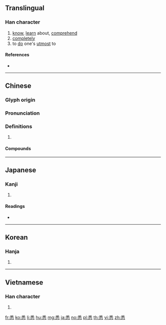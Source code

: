 ==Translingual==

===Han character===
{{Han char|rn=61|rad=心|as=07|sn=11|four=20339|canj=HDP|ids=⿱釆心}}

# [[know]], [[learn]] about, [[comprehend]]
# [[completely]]
# to [[do]] one's [[utmost]] to

====References====
* {{Han ref|kx=0386.320|dkj=10635|dj=0719.050|hdz=42301.070|uh=6089|ud=24713|bh=B178|bd=45432}}

----

==Chinese==
{{zh-forms}}

===Glyph origin===
{{Han etym}}

===Pronunciation===
{{zh-pron
|m=xī
|c=sik1
|mn=sit/qz:siak/tw,xm,zz:sek
|mn_note=sit - literary; siak/sek - vernacular
|mc=y
|oc=y
|cat=
}}

===Definitions===
{{zh-hanzi}}

# {{rfdef|zh}}

====Compounds====
{{zh-der|備悉|功力悉敵|奉悉|威悉河|工力悉敵|得悉|悉力|悉平|悉心|悉心戮力|悉心畢力|悉心竭力|悉悉|悉數|悉曇|悉率|悉知|悉窣|悉索敝賦|悉索薄賦|悉達多|探悉|據悉|敬悉|洞悉|洞悉明白|洞悉真相|熟悉|獲悉|知悉|纖悉|纖悉無遺|耶悉茗|詞不悉心|詳悉|銖兩悉稱|體悉}}

----

==Japanese==

===Kanji===
{{ja-kanji|grade=|rs=心07}}

# {{defn|lang=ja|sort=心07}}

====Readings====
* {{ja-readings|on=[[しつ]] (shitsu)|kun=[[つくす]] (tsukusu), [[ことごとく]] (kotogotoku)}}

----

==Korean==

===Hanja===
{{ko-hanja|hangeul=실|eumhun=|rv=sil|mr=sil|y=sil}}

# {{defn|lang=ko|sort=心07}}

----

==Vietnamese==

===Han character===
{{vi-hantu|[[tạt]], [[dứt]], [[tất]], [[tắt]]|rs=心07}}

# {{defn|lang=vi|sort=心07}}

[[fr:悉]]
[[ko:悉]]
[[li:悉]]
[[hu:悉]]
[[mg:悉]]
[[ja:悉]]
[[no:悉]]
[[pl:悉]]
[[th:悉]]
[[vi:悉]]
[[zh:悉]]